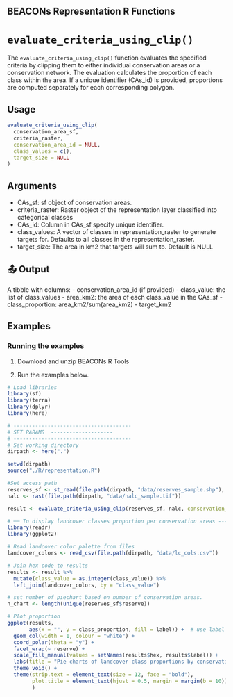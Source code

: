 ## BEACONs Representation R Functions

# `evaluate_criteria_using_clip()`

The `evaluate_criteria_using_clip()` function evaluates the specified criteria by clipping them to either individual conservation areas or a conservation network. The evaluation calculates the proportion of each class within the area. If a unique identifier (CAs_id) is provided, proportions are computed separately for each corresponding polygon. 

## Usage
```r
evaluate_criteria_using_clip(
  conservation_area_sf, 
  criteria_raster, 
  conservation_area_id = NULL, 
  class_values = c(), 
  target_size = NULL
)
```

## Arguments
- CAs_sf: sf object of conservation areas.
- criteria_raster: Raster object of the representation layer classified into categorical classes
- CAs_id: Column in CAs_sf specify unique identifier. 
- class_values: A vector of classes in representation_raster to generate targets for. Defaults to all classes in the representation_raster.
- target_size: The area in km2 that targets will sum to. Default is NULL

## 📤 Output
A tibble with columns: 
 - conservation_area_id (if provided)
 - class_value: the list of class_values
 - area_km2: the area of each class_value in the CAs_sf
 - class_proportion: area_km2/sum(area_km2)
 - target_km2


## Examples
### Running the examples


1. Download and unzip BEACONs R Tools 

2. Run the examples below.

```r
# Load libraries
library(sf)
library(terra)
library(dplyr)
library(here)

# --------------------------------------
# SET PARAMS  --------------------
# --------------------------------------
# Set working directory
dirpath <- here(".")

setwd(dirpath)
source("./R/representation.R")

#Set access path 
reserves_sf <- st_read(file.path(dirpath, "data/reserves_sample.shp"), quiet = TRUE)
nalc <- rast(file.path(dirpath, "data/nalc_sample.tif"))

result <- evaluate_criteria_using_clip(reserves_sf, nalc, conservation_area_id = "reserve")

# ── To display landcover classes proportion per conservation areas ------------
library(readr)
library(ggplot2)

# Read landcover color palette from files
landcover_colors <- read_csv(file.path(dirpath, "data/lc_cols.csv"))

# Join hex code to results
results <- result %>%
  mutate(class_value = as.integer(class_value)) %>%
  left_join(landcover_colors, by = "class_value")

# set number of piechart based on number of conservation areas.
n_chart <- length(unique(reserves_sf$reserve))

# Plot proportion
ggplot(results,
       aes(x = "", y = class_proportion, fill = label)) +  # use label for legend
  geom_col(width = 1, colour = "white") +
  coord_polar(theta = "y") +
  facet_wrap(~ reserve) +
  scale_fill_manual(values = setNames(results$hex, results$label)) +
  labs(title = "Pie charts of landcover class proportions by conservation area") +
  theme_void() +
  theme(strip.text = element_text(size = 12, face = "bold"),
        plot.title = element_text(hjust = 0.5, margin = margin(b = 10))
        )
        
        
```
